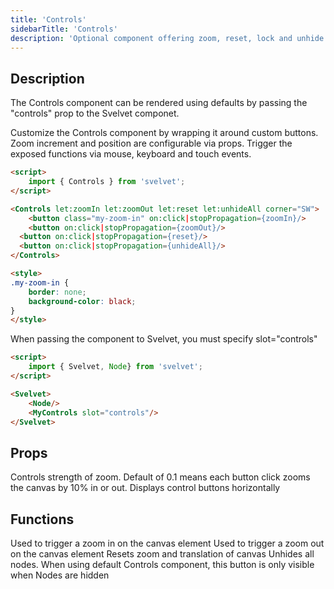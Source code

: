 ```yaml
---
title: 'Controls'
sidebarTitle: 'Controls'
description: 'Optional component offering zoom, reset, lock and unhide functionality. Configurable via props or by passing your own custom buttons as children'
---
```


## Description

The Controls component can be rendered using defaults by passing the "controls" prop to the Svelvet componet.

Customize the Controls component by wrapping it around custom buttons. Zoom increment and position are configurable via props. Trigger the exposed functions via mouse, keyboard and touch events.

```HTML MyControls.svelte
<script>
	import { Controls } from 'svelvet';
</script>

<Controls let:zoomIn let:zoomOut let:reset let:unhideAll corner="SW">
	<button class="my-zoom-in" on:click|stopPropagation={zoomIn}/>
	<button on:click|stopPropagation={zoomOut}/>
  <button on:click|stopPropagation={reset}/>
  <button on:click|stopPropagation={unhideAll}/>
</Controls>

<style>
.my-zoom-in {
    border: none;
    background-color: black;
}
</style>
```

<Note>
  When passing the component to Svelvet, you must specify slot="controls"
</Note>

```HTML MyControls.svelte
<script>
	import { Svelvet, Node} from 'svelvet';
</script>

<Svelvet>
    <Node/>
    <MyControls slot="controls"/>
</Svelvet>
```

## Props

<ResponseField name="increment" type="number" default="0.1">
  Controls strength of zoom. Default of 0.1 means each button click zooms the
  canvas by 10% in or out.
</ResponseField>

<ResponseField name="horizontal" type="boolean" default="false">
  Displays control buttons horizontally
</ResponseField>

## Functions

<ResponseField name="let:zoomIn" type="function">
  Used to trigger a zoom in on the canvas element
</ResponseField>

<ResponseField name="let:zoomOut" type="function">
  Used to trigger a zoom out on the canvas element
</ResponseField>

<ResponseField name="let:reset" type="function">
  Resets zoom and translation of canvas
</ResponseField>

<ResponseField name="let:unhideAll" type="function">
  Unhides all nodes. When using default Controls component, this button is only
  visible when Nodes are hidden
</ResponseField>
